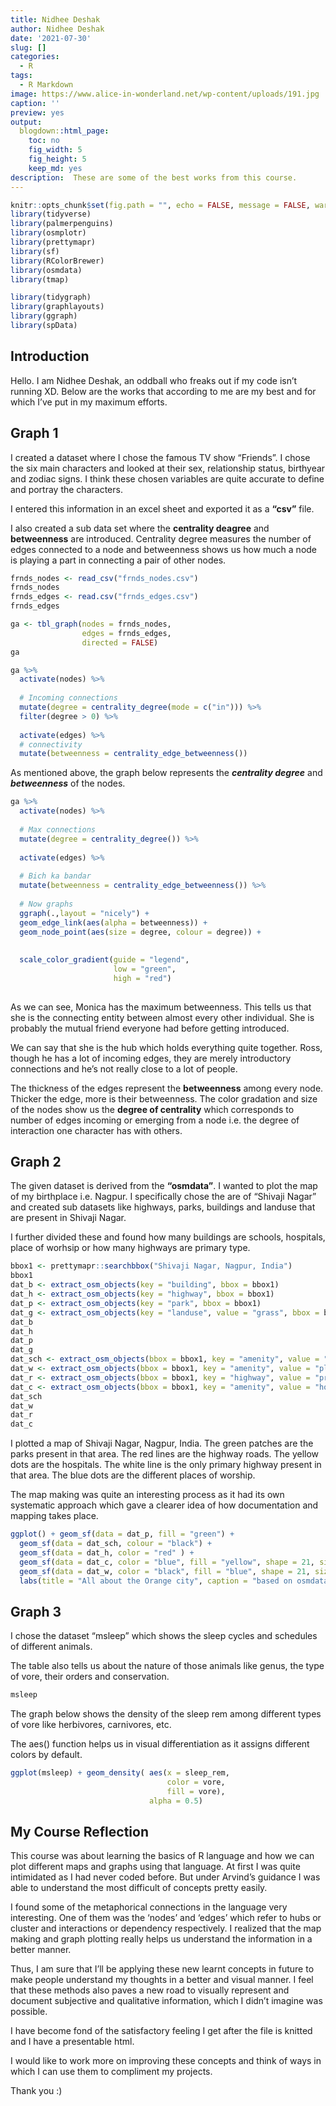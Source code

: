 ```yaml
---
title: Nidhee Deshak
author: Nidhee Deshak 
date: '2021-07-30'
slug: []
categories:
  - R
tags:
  - R Markdown
image: https://www.alice-in-wonderland.net/wp-content/uploads/191.jpg
caption: ''
preview: yes
output:
  blogdown::html_page:
    toc: no
    fig_width: 5
    fig_height: 5
    keep_md: yes
description:  These are some of the best works from this course.
---
```



```r
knitr::opts_chunk$set(fig.path = "", echo = FALSE, message = FALSE, warning = FALSE)
library(tidyverse)
library(palmerpenguins)
library(osmplotr)
library(prettymapr)
library(sf)
library(RColorBrewer)
library(osmdata)
library(tmap)

library(tidygraph)
library(graphlayouts)
library(ggraph)
library(spData)
```

## Introduction

Hello. I am Nidhee Deshak, an oddball who freaks out if my code isn't running XD. Below are the works that according to me are my best and for which I've put in my maximum efforts. 

## Graph 1

I created a dataset where I chose the famous TV show "Friends". I chose the six main characters and looked at their sex, relationship status, birthyear and zodiac signs. I think these chosen variables are quite accurate to define and portray the characters. 

I entered this information in an excel sheet and exported it as a **"csv"** file. 

I also created a sub data set where the **centrality deagree** and **betweenness** are introduced. Centrality degree measures the number of edges connected to a node and betweenness shows us how much a node is playing a part in connecting a pair of other nodes. 

```r
frnds_nodes <- read_csv("frnds_nodes.csv")
frnds_nodes
frnds_edges <- read.csv("frnds_edges.csv")
frnds_edges 
```


```r

ga <- tbl_graph(nodes = frnds_nodes, 
                edges = frnds_edges, 
                directed = FALSE)
ga
```

```r
ga %>% 
  activate(nodes) %>% 
  
  # Incoming connections
  mutate(degree = centrality_degree(mode = c("in"))) %>% 
  filter(degree > 0) %>% 
  
  activate(edges) %>% 
  # connectivity
  mutate(betweenness = centrality_edge_betweenness())
```

As mentioned above, the graph below represents the ***centrality degree*** and ***betweenness*** of the nodes. 



```r


ga %>% 
  activate(nodes) %>% 
  
  # Max connections
  mutate(degree = centrality_degree()) %>% 
  
  activate(edges) %>% 
  
  # Bich ka bandar
  mutate(betweenness = centrality_edge_betweenness()) %>%
  
  # Now graphs
  ggraph(.,layout = "nicely") +
  geom_edge_link(aes(alpha = betweenness)) +
  geom_node_point(aes(size = degree, colour = degree)) + 
  
 
  scale_color_gradient(guide = "legend",
                       low = "green",
                       high = "red")
              

```

As we can see, Monica has the maximum betweenness. This tells us that she is the connecting entity between almost every other individual. She is probably the mutual friend everyone had before getting introduced. 

We can say that she is the hub which holds everything quite together. Ross, though he has a lot of incoming edges, they are merely introductory connections and he's not really close to a lot of people.

The thickness of the edges represent the **betweenness** among every node. Thicker the edge, more is their betweenness. The color gradation and size of the nodes show us the **degree of centrality** which corresponds to number of edges incoming or emerging from a node i.e. the degree of interaction one character has with others.  


## Graph 2

The given dataset is derived from the **"osmdata"**. I wanted to plot the map of my birthplace i.e. Nagpur. I specifically chose the are of "Shivaji Nagar" and created sub datasets like highways, parks, buildings and landuse that are present in Shivaji Nagar. 

I further divided these and found how many buildings are schools, hospitals, place of worhsip or how many highways are primary type. 

```r
bbox1 <- prettymapr::searchbbox("Shivaji Nagar, Nagpur, India")
bbox1
dat_b <- extract_osm_objects(key = "building", bbox = bbox1)
dat_h <- extract_osm_objects(key = "highway", bbox = bbox1)
dat_p <- extract_osm_objects(key = "park", bbox = bbox1)
dat_g <- extract_osm_objects(key = "landuse", value = "grass", bbox = bbox1)
dat_b
dat_h
dat_p
dat_g
dat_sch <- extract_osm_objects(bbox = bbox1, key = "amenity", value = "school", return_type = "point")
dat_w <- extract_osm_objects(bbox = bbox1, key = "amenity", value = "place_of_worship", return_type = "point")
dat_r <- extract_osm_objects(bbox = bbox1, key = "highway", value = "primary", return_type = "line")
dat_c <- extract_osm_objects(bbox = bbox1, key = "amenity", value = "hospital", return_type = "point")
dat_sch
dat_w
dat_r
dat_c
```

I plotted a map of Shivaji Nagar, Nagpur, India. 
The green patches are the parks present in that area. 
The red lines are the highway roads.
The yellow dots are the hospitals.
The white line is the only primary highway present in that area. 
The blue dots are the different places of worship. 

The map making was quite an interesting process as it had its own systematic approach which gave a clearer idea of how documentation and mapping takes place. 

```r
ggplot() + geom_sf(data = dat_p, fill = "green") + 
  geom_sf(data = dat_sch, colour = "black") + 
  geom_sf(data = dat_h, color = "red" ) + 
  geom_sf(data = dat_c, color = "blue", fill = "yellow", shape = 21, size = 4) + geom_sf(data = dat_r, color = "white") + 
  geom_sf(data = dat_w, color = "black", fill = "blue", shape = 21, size = 4) + theme(legend.position = "right") + 
  labs(title = "All about the Orange city", caption = "based on osmdata")


```

## Graph 3

I chose the dataset "msleep" which shows the sleep cycles and schedules of different animals. 

The table also tells us about the nature of those animals like genus, the type of vore, their orders and conservation.

```r
msleep
```

The graph below shows the density of the sleep rem among different types of vore like herbivores, carnivores, etc. 

The aes() function helps us in visual differentiation as it assigns different colors by default. 

```r
ggplot(msleep) + geom_density( aes(x = sleep_rem,
                                   color = vore,
                                   fill = vore),
                               alpha = 0.5)

```


## My Course Reflection

This course was about learning the basics of R language and how we can plot different maps and graphs using that language. At first I was quite intimidated as I had never coded before. But under Arvind's guidance I was able to understand the most difficult of concepts pretty easily. 

I found some of the metaphorical connections in the language very interesting. One of them was the 'nodes' and 'edges' which refer to hubs or cluster and interactions or dependency respectively. I realized that the map making and graph plotting really helps us understand the information in a better manner. 

Thus, I am sure that I'll be applying these new learnt concepts in future to make people understand my thoughts in a better and visual manner. I feel that these methods also paves a new road to visually represent and document subjective and qualitative information, which I didn't imagine was possible. 

I have become fond of the satisfactory feeling I get after the file is knitted and I have a presentable html. 

I would like to work more on improving these concepts and think of ways in which I can use them to compliment my projects. 

Thank you :)






